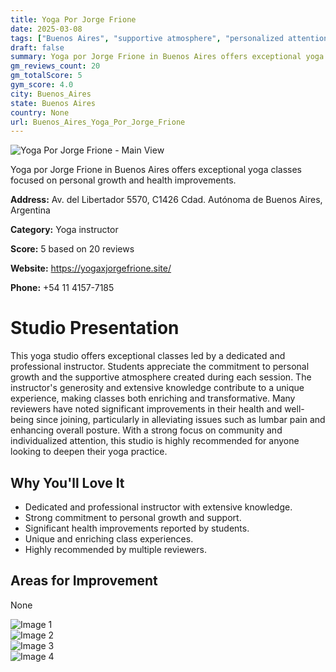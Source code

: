 ```yaml
---
title: Yoga Por Jorge Frione
date: 2025-03-08
tags: ["Buenos Aires", "supportive atmosphere", "personalized attention", "Buenos Aires"]  
draft: false
summary: Yoga por Jorge Frione in Buenos Aires offers exceptional yoga classes focused on personal growth and health improvements.
gm_reviews_count: 20
gm_totalScore: 5
gym_score: 4.0
city: Buenos_Aires
state: Buenos Aires
country: None
url: Buenos_Aires_Yoga_Por_Jorge_Frione
---
```


<div className="aspect-[16/9] relative my-8">
  <img 
    src="https://lh5.googleusercontent.com/p/AF1QipPKAknr4qnEv0xNVFMo2nIqdCg_kfzcvXO6nPaR=w1920-h1080-k-no"
    alt="Yoga Por Jorge Frione - Main View"
    className="object-cover absolute inset-0 w-full h-full rounded-lg"
  />
</div>

Yoga por Jorge Frione in Buenos Aires offers exceptional yoga classes focused on personal growth and health improvements.

**Address:** Av. del Libertador 5570, C1426 Cdad. Autónoma de Buenos Aires, Argentina

**Category:** Yoga instructor

**Score:** 5 based on 20 reviews

**Website:** https://yogaxjorgefrione.site/

**Phone:** +54 11 4157-7185

# Studio Presentation

This yoga studio offers exceptional classes led by a dedicated and professional instructor. Students appreciate the commitment to personal growth and the supportive atmosphere created during each session. The instructor's generosity and extensive knowledge contribute to a unique experience, making classes both enriching and transformative. Many reviewers have noted significant improvements in their health and well-being since joining, particularly in alleviating issues such as lumbar pain and enhancing overall posture. With a strong focus on community and individualized attention, this studio is highly recommended for anyone looking to deepen their yoga practice.



## Why You'll Love It

- Dedicated and professional instructor with extensive knowledge.
- Strong commitment to personal growth and support.
- Significant health improvements reported by students.
- Unique and enriching class experiences.
- Highly recommended by multiple reviewers.

## Areas for Improvement

None

<div className="grid grid-cols-1 xl:grid-cols-2 gap-4 my-8">
<div className="aspect-[4/3] relative"><img src="https://lh5.googleusercontent.com/p/AF1QipMn1cFpBaf2uhPDmNp3YhoiMVEhrBCCXJBxBgOP=w1920-h1080-k-no" alt="Image 1" className="object-cover absolute inset-0 w-full h-full rounded-lg" /></div>
<div className="aspect-[4/3] relative"><img src="https://lh5.googleusercontent.com/p/AF1QipND7300NdyH0sTZe7lpuvyNUDQ0HBYcsrEAsTJo=w1920-h1080-k-no" alt="Image 2" className="object-cover absolute inset-0 w-full h-full rounded-lg" /></div>
<div className="aspect-[4/3] relative"><img src="https://lh5.googleusercontent.com/p/AF1QipOmj19PSZLsjeG_h6HMpGl3qN-fKYLoTqh7qy29=w1920-h1080-k-no" alt="Image 3" className="object-cover absolute inset-0 w-full h-full rounded-lg" /></div>
<div className="aspect-[4/3] relative"><img src="https://lh5.googleusercontent.com/p/AF1QipNiScvUU7x0rnaIZlMZgDF1J7csSQbSwP3r11Xp=w1920-h1080-k-no" alt="Image 4" className="object-cover absolute inset-0 w-full h-full rounded-lg" /></div>
</div>